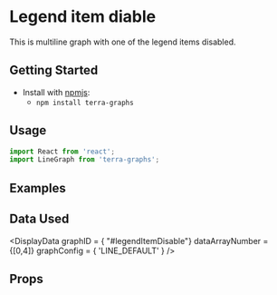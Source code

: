 
# Legend item diable

This is multiline graph with one of the legend items disabled.

## Getting Started

- Install with [npmjs](https://www.npmjs.com):
  - `npm install terra-graphs`

## Usage

```jsx
import React from 'react';
import LineGraph from 'terra-graphs';
```
## Examples
<LineGraph />

## Data Used
<DisplayData graphID = { "#legendItemDisable"} dataArrayNumber = {[0,4]} graphConfig = { 'LINE_DEFAULT' } />

## Props
<PropsTable />